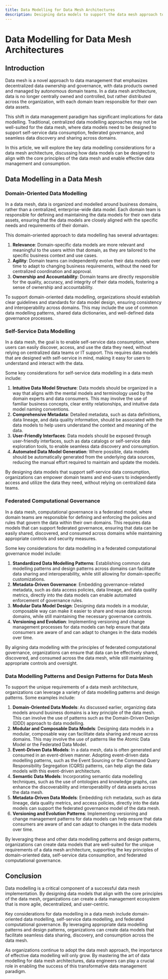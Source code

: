 ```yaml
---
title: Data Modelling for Data Mesh Architectures
description: Designing data models to support the data mesh approach to data management
---
```


# Data Modelling for Data Mesh Architectures

## Introduction

Data mesh is a novel approach to data management that emphasizes decentralized data ownership and governance, with data products owned and managed by autonomous domain teams. In a data mesh architecture, data is no longer centrally owned and controlled, but rather distributed across the organization, with each domain team responsible for their own data assets.

This shift in data management paradigm has significant implications for data modelling. Traditional, centralized data modelling approaches may not be well-suited for the data mesh, where data models need to be designed to support self-service data consumption, federated governance, and seamless data discovery and sharing across domains.

In this article, we will explore the key data modelling considerations for a data mesh architecture, discussing how data models can be designed to align with the core principles of the data mesh and enable effective data management and consumption.

## Data Modelling in a Data Mesh

### Domain-Oriented Data Modelling

In a data mesh, data is organized and modelled around business domains, rather than a centralized, enterprise-wide data model. Each domain team is responsible for defining and maintaining the data models for their own data assets, ensuring that the data models are closely aligned with the specific needs and requirements of their domain.

This domain-oriented approach to data modelling has several advantages:

1. **Relevance**: Domain-specific data models are more relevant and meaningful to the users within that domain, as they are tailored to the specific business context and use cases.
2. **Agility**: Domain teams can independently evolve their data models over time to adapt to changing business requirements, without the need for centralized coordination and approval.
3. **Ownership and Accountability**: Domain teams are directly responsible for the quality, accuracy, and integrity of their data models, fostering a sense of ownership and accountability.

To support domain-oriented data modelling, organizations should establish clear guidelines and standards for data model design, ensuring consistency and interoperability across domains. This may include the use of common data modelling patterns, shared data dictionaries, and well-defined data governance processes.

### Self-Service Data Modelling

In a data mesh, the goal is to enable self-service data consumption, where users can easily discover, access, and use the data they need, without relying on centralized data teams or IT support. This requires data models that are designed with self-service in mind, making it easy for users to understand and interact with the data.

Some key considerations for self-service data modelling in a data mesh include:

1. **Intuitive Data Model Structure**: Data models should be organized in a way that aligns with the mental models and terminology used by the domain experts and data consumers. This may involve the use of familiar business concepts, clear entity relationships, and intuitive data model naming conventions.
2. **Comprehensive Metadata**: Detailed metadata, such as data definitions, data lineage, and data quality information, should be associated with the data models to help users understand the context and meaning of the data.
3. **User-Friendly Interfaces**: Data models should be exposed through user-friendly interfaces, such as data catalogs or self-service data exploration tools, to enable seamless data discovery and consumption.
4. **Automated Data Model Generation**: Where possible, data models should be automatically generated from the underlying data sources, reducing the manual effort required to maintain and update the models.

By designing data models that support self-service data consumption, organizations can empower domain teams and end-users to independently access and utilize the data they need, without relying on centralized data teams.

### Federated Computational Governance

In a data mesh, computational governance is a federated model, where domain teams are responsible for defining and enforcing the policies and rules that govern the data within their own domains. This requires data models that can support federated governance, ensuring that data can be easily shared, discovered, and consumed across domains while maintaining appropriate controls and security measures.

Some key considerations for data modelling in a federated computational governance model include:

1. **Standardized Data Modelling Patterns**: Establishing common data modelling patterns and design patterns across domains can facilitate data sharing and interoperability, while still allowing for domain-specific customizations.
2. **Metadata-Driven Governance**: Embedding governance-related metadata, such as data access policies, data lineage, and data quality metrics, directly into the data models can enable automated enforcement of governance rules.
3. **Modular Data Model Design**: Designing data models in a modular, composable way can make it easier to share and reuse data across domains, while still maintaining the necessary governance controls.
4. **Versioning and Evolution**: Implementing versioning and change management processes for data models can help ensure that data consumers are aware of and can adapt to changes in the data models over time.

By aligning data modelling with the principles of federated computational governance, organizations can ensure that data can be effectively shared, discovered, and consumed across the data mesh, while still maintaining appropriate controls and oversight.

### Data Modelling Patterns and Design Patterns for Data Mesh

To support the unique requirements of a data mesh architecture, organizations can leverage a variety of data modelling patterns and design patterns. Some examples include:

1. **Domain-Oriented Data Models**: As discussed earlier, organizing data models around business domains is a key principle of the data mesh. This can involve the use of patterns such as the Domain-Driven Design (DDD) approach to data modelling.
2. **Modular and Composable Data Models**: Designing data models in a modular, composable way can facilitate data sharing and reuse across domains. This may involve the use of patterns like the Atomic Data Model or the Federated Data Model.
3. **Event-Driven Data Models**: In a data mesh, data is often generated and consumed in an event-driven manner. Adopting event-driven data modelling patterns, such as the Event Sourcing or the Command Query Responsibility Segregation (CQRS) patterns, can help align the data models with this event-driven architecture.
4. **Semantic Data Models**: Incorporating semantic data modelling techniques, such as the use of ontologies and knowledge graphs, can enhance the discoverability and interoperability of data assets across the data mesh.
5. **Metadata-Driven Data Models**: Embedding rich metadata, such as data lineage, data quality metrics, and access policies, directly into the data models can support the federated governance model of the data mesh.
6. **Versioning and Evolution Patterns**: Implementing versioning and change management patterns for data models can help ensure that data consumers are aware of and can adapt to changes in the data models over time.

By leveraging these and other data modelling patterns and design patterns, organizations can create data models that are well-suited for the unique requirements of a data mesh architecture, supporting the key principles of domain-oriented data, self-service data consumption, and federated computational governance.

## Conclusion

Data modelling is a critical component of a successful data mesh implementation. By designing data models that align with the core principles of the data mesh, organizations can create a data management ecosystem that is more agile, decentralized, and user-centric.

Key considerations for data modelling in a data mesh include domain-oriented data modelling, self-service data modelling, and federated computational governance. By leveraging appropriate data modelling patterns and design patterns, organizations can create data models that facilitate seamless data sharing, discovery, and consumption across the data mesh.

As organizations continue to adopt the data mesh approach, the importance of effective data modelling will only grow. By mastering the art of data modelling for data mesh architectures, data engineers can play a crucial role in enabling the success of this transformative data management paradigm.